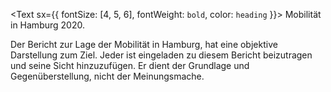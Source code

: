 <Text sx={{ fontSize: [4, 5, 6], fontWeight: `bold`, color: `heading` }}>
  Mobilität in Hamburg 2020.
</Text>

Der Bericht zur Lage der Mobilität in Hamburg, hat eine objektive Darstellung zum Ziel. Jeder ist eingeladen zu diesem Bericht beizutragen und seine Sicht hinzuzufügen. Er dient der Grundlage und Gegenüberstellung, nicht der Meinungsmache.